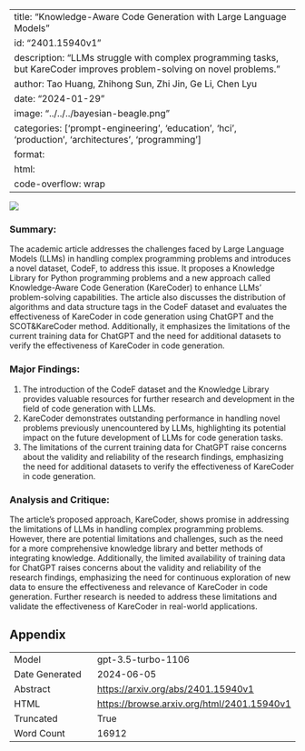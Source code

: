 
---
title: "Knowledge-Aware Code Generation with Large Language Models"
id: "2401.15940v1"
description: "LLMs struggle with complex programming tasks, but KareCoder improves problem-solving on novel problems."
author: Tao Huang, Zhihong Sun, Zhi Jin, Ge Li, Chen Lyu
date: "2024-01-29"
image: "../../../bayesian-beagle.png"
categories: ['prompt-engineering', 'education', 'hci', 'production', 'architectures', 'programming']
format:
  html:
    code-overflow: wrap
---

![](../../../bayesian-beagle.png)

### Summary:

The academic article addresses the challenges faced by Large Language Models (LLMs) in handling complex programming problems and introduces a novel dataset, CodeF, to address this issue. It proposes a Knowledge Library for Python programming problems and a new approach called Knowledge-Aware Code Generation (KareCoder) to enhance LLMs' problem-solving capabilities. The article also discusses the distribution of algorithms and data structure tags in the CodeF dataset and evaluates the effectiveness of KareCoder in code generation using ChatGPT and the SCOT&KareCoder method. Additionally, it emphasizes the limitations of the current training data for ChatGPT and the need for additional datasets to verify the effectiveness of KareCoder in code generation.

### Major Findings:
1. The introduction of the CodeF dataset and the Knowledge Library provides valuable resources for further research and development in the field of code generation with LLMs.
2. KareCoder demonstrates outstanding performance in handling novel problems previously unencountered by LLMs, highlighting its potential impact on the future development of LLMs for code generation tasks.
3. The limitations of the current training data for ChatGPT raise concerns about the validity and reliability of the research findings, emphasizing the need for additional datasets to verify the effectiveness of KareCoder in code generation.

### Analysis and Critique:
The article's proposed approach, KareCoder, shows promise in addressing the limitations of LLMs in handling complex programming problems. However, there are potential limitations and challenges, such as the need for a more comprehensive knowledge library and better methods of integrating knowledge. Additionally, the limited availability of training data for ChatGPT raises concerns about the validity and reliability of the research findings, emphasizing the need for continuous exploration of new data to ensure the effectiveness and relevance of KareCoder in code generation. Further research is needed to address these limitations and validate the effectiveness of KareCoder in real-world applications.

## Appendix

|          |          |
|----------|----------|
| Model     | gpt-3.5-turbo-1106       |
| Date Generated     | 2024-06-05       |
| Abstract | [https://arxiv.org/abs/2401.15940v1](https://arxiv.org/abs/2401.15940v1)        |
| HTML     | [https://browse.arxiv.org/html/2401.15940v1](https://browse.arxiv.org/html/2401.15940v1)       |
| Truncated       | True       |
| Word Count       | 16912       |
